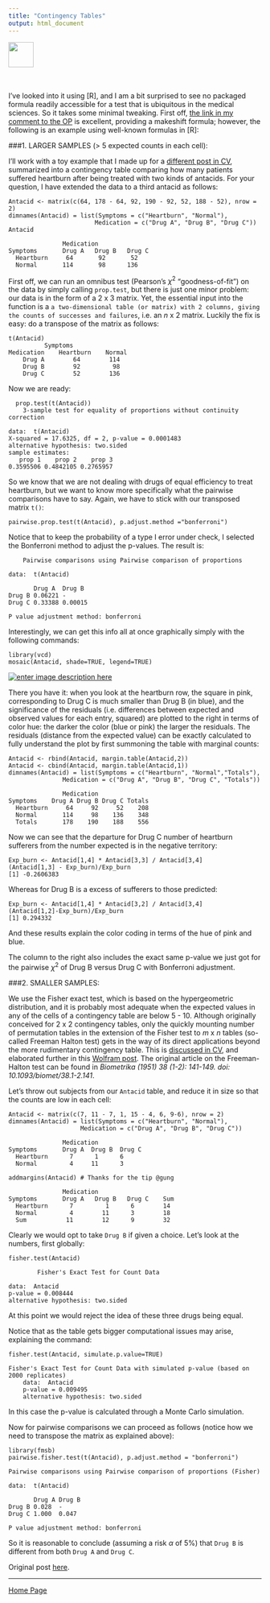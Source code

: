 ```yaml
---
title: "Contingency Tables"
output: html_document
---
```


<a href="http://rinterested.github.io/statistics/index.html">
<img HEIGHT="50" WIDTH="50" src="https://cloud.githubusercontent.com/assets/9312897/10472938/5c01c1ca-71f4-11e5-87b8-1de0e43c604f.png"></a>

<br><br>
I've looked into it using [R], and I am a bit surprised to see no packaged formula readily accessible for a test that is ubiquitous in the medical sciences. So it takes some minimal tweaking. First off, [the link in my comment to the OP][1] is excellent, providing a makeshift formula; however, the following is an example using well-known formulas in [R]:

###1. LARGER SAMPLES (> 5 expected counts in each cell):

I'll work with a toy example that I made up for a [different post in CV][2], summarized into a contingency table comparing how many patients suffered heartburn after being treated with two kinds of antacids. For your question, I have extended the data to a third antacid as follows:

    Antacid <- matrix(c(64, 178 - 64, 92, 190 - 92, 52, 188 - 52), nrow = 2)
    dimnames(Antacid) = list(Symptoms = c("Heartburn", "Normal"),
                            Medication = c("Drug A", "Drug B", "Drug C"))
    Antacid

                   Medication
    Symptoms       Drug A   Drug B   Drug C
      Heartburn     64       92       52
      Normal       114       98      136

First off, we can run an omnibus test (Pearson's $\chi^2$ "goodness-of-fit") on the data by simply calling `prop.test`, but there is just one minor problem: our data is in the form of a $2$ x $3$ matrix. Yet, the essential input into the function is a `a two-dimensional table (or matrix) with 2 columns, giving the counts of successes and failures`, i.e. an $n$ x $2$ matrix. Luckily the fix is easy: do a transpose of the matrix as follows:

    t(Antacid)
              Symptoms
    Medication    Heartburn    Normal
        Drug A        64        114
        Drug B        92         98
        Drug C        52        136
  

Now we are ready:

      prop.test(t(Antacid))
    	3-sample test for equality of proportions without continuity correction
    
    data:  t(Antacid)
    X-squared = 17.6325, df = 2, p-value = 0.0001483
    alternative hypothesis: two.sided
    sample estimates:
       prop 1    prop 2    prop 3 
    0.3595506 0.4842105 0.2765957 

So we know that we are not dealing with drugs of equal efficiency to treat heartburn, but we want to know more specifically what the pairwise comparisons have to say. Again, we have to stick with our transposed matrix `t()`:

`pairwise.prop.test(t(Antacid), p.adjust.method ="bonferroni")`

Notice that to keep the probability of a type I error under check, I selected the Bonferroni method to adjust the p-values. The result is:

    	Pairwise comparisons using Pairwise comparison of proportions 
    
    data:  t(Antacid) 
    
           Drug A  Drug B 
    Drug B 0.06221 -      
    Drug C 0.33388 0.00015
    
    P value adjustment method: bonferroni 

Interestingly, we can get this info all at once graphically simply with the following commands:

    library(vcd)
    mosaic(Antacid, shade=TRUE, legend=TRUE)

[![enter image description here][3]][3]

There you have it: when you look at the heartburn row, the square in pink, corresponding to Drug C is much smaller than Drug B (in blue), and the significance of the residuals (i.e. differences between expected and observed values for each entry, squared) are plotted to the right in terms of color hue: the darker the color (blue or pink) the larger the residuals. The residuals (distance from the expected value) can be exactly calculated to fully understand the plot by first summoning the table with marginal counts:

    Antacid <- rbind(Antacid, margin.table(Antacid,2))
    Antacid <- cbind(Antacid, margin.table(Antacid,1))
    dimnames(Antacid) = list(Symptoms = c("Heartburn", "Normal","Totals"),
                   Medication = c("Drug A", "Drug B", "Drug C", "Totals"))

                   Medication
    Symptoms    Drug A Drug B Drug C Totals
      Heartburn     64     92     52    208
      Normal       114     98    136    348
      Totals       178    190    188    556


Now we can see that the departure for Drug C number of heartburn sufferers from the number expected is in the negative territory:

    Exp_burn <- Antacid[1,4] * Antacid[3,3] / Antacid[3,4]
    (Antacid[1,3] - Exp_burn)/Exp_burn
    [1] -0.2606383

Whereas for Drug B is a excess of sufferers to those predicted:

    Exp_burn <- Antacid[1,4] * Antacid[3,2] / Antacid[3,4]
    (Antacid[1,2]-Exp_burn)/Exp_burn
    [1] 0.294332

And these results explain the color coding in terms of the hue of pink and blue.

The column to the right also includes the exact same p-value we just got for the pairwise $\chi^2$ of Drug B versus Drug C with Bonferroni adjustment.

###2. SMALLER SAMPLES:

We use the Fisher exact test, which is based on the hypergeometric distribution, and it is probably most adequate when the expected values in any of the cells of a contingency table are below 5 - 10. Although originally conceived for $2$ x $2$ contingency tables, only the quickly mounting number of permutation tables in the extension of the Fisher test to $m$ x $n$ tables (so-called Freeman Halton test) gets in the way of its direct applications beyond the more rudimentary contingency table. This is [discussed in CV][4], and elaborated further in this [Wolfram post][5]. The original article on the Freeman-Halton test can be found in *Biometrika (1951) 38 (1-2): 141-149. doi: 10.1093/biomet/38.1-2.141*.

Let's throw out subjects from our `Antacid` table, and reduce it in size so that the counts are low in each cell:

    Antacid <- matrix(c(7, 11 - 7, 1, 15 - 4, 6, 9-6), nrow = 2)
    dimnames(Antacid) = list(Symptoms = c("Heartburn", "Normal"),
                        Medication = c("Drug A", "Drug B", "Drug C"))

                   Medication
    Symptoms       Drug A  Drug B  Drug C
      Heartburn      7      1      6
      Normal         4     11      3
    
    addmargins(Antacid) # Thanks for the tip @gung

                   Medication
    Symptoms       Drug A   Drug B   Drug C    Sum
      Heartburn      7         1      6        14
      Normal         4        11      3        18
      Sum           11        12      9        32


Clearly we would opt to take `Drug B` if given a choice. Let's look at the numbers, first globally:

    fisher.test(Antacid)
        
        	Fisher's Exact Test for Count Data
    
    data:  Antacid
    p-value = 0.008444
    alternative hypothesis: two.sided

At this point we would reject the idea of these three drugs being equal. 

Notice that as the table gets bigger computational issues may arise, explaining the command: 

    fisher.test(Antacid, simulate.p.value=TRUE)
        
    Fisher's Exact Test for Count Data with simulated p-value (based on 2000 replicates)
        data:  Antacid 
        p-value = 0.009495 
        alternative hypothesis: two.sided

In this case the p-value is calculated through a Monte Carlo simulation.

Now for pairwise comparisons we can proceed as follows (notice how we need to transpose the matrix as explained above):

    library(fmsb)
    pairwise.fisher.test(t(Antacid), p.adjust.method = "bonferroni")

	Pairwise comparisons using Pairwise comparison of proportions (Fisher) 

    data:  t(Antacid) 
    
           Drug A Drug B
    Drug B 0.028  -     
    Drug C 1.000  0.047 
    
    P value adjustment method: bonferroni 


So it is reasonable to conclude (assuming a risk $\alpha$ of 5%) that `Drug B` is different from both `Drug A` and `Drug C`.


  [1]: http://stats.stackexchange.com/a/112048/67822
  [2]: http://stats.stackexchange.com/a/167988/67822
  [3]: http://i.stack.imgur.com/gZI5x.png
  [4]: http://stats.stackexchange.com/a/1806/67822
  [5]: http://mathworld.wolfram.com/FishersExactTest.html
  [6]: http://stats.stackexchange.com/a/173749/67822

Original post [here][6].

---

<a href="http://rinterested.github.io/statistics/index.html">Home Page</a>

